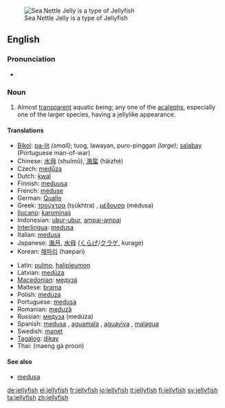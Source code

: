 [[Image:Sea Nettle Jelly 1.jpg|thumb|right|Sea Nettle Jelly is a type of Jellyfish]]
==English==
{{wikipedia}}

===Pronunciation===
* {{audio|en-us-jellyfish.ogg|Audio (US)}}

===Noun===
{{en-noun|''collectively'' '''[[jellyfish]]''' ''or, when referring to two or more kinds'' '''[[jellyfishes]]'''}}

# {{zoology}} Almost [[transparent]] aquatic being; any one of the [[acaleph]]s, especially one of the larger species, having a jellylike appearance.

====Translations====
{{trans-top|aquatic being}}
* [[Bikol]]: [[pa-lit]] ''(small)''; tuog, lawayan, puro-pinggan ''(large)''; [[salabay]] (Portuguese man-of-war)
* Chinese: [[水母]] (shuǐmǔ), [[海蜇]] (hǎizhé)
* Czech: [[medůza]] {{f}}
* Dutch: [[kwal]] {{f}}
* Finnish: [[meduusa]]
* French: [[méduse]] {{f}}
* German: [[Qualle]] {{f}}
* Greek: [[τσούχτρα]] (tsúkhtra) {{f}}, [[μέδουσα]] (médusa) {{f}}
* [[Ilocano]]: [[karominas]]
* Indonesian: [[ubur-ubur]], [[ampai-ampai]]
* [[Interlingua]]: [[medusa]]
* Italian: [[medusa]] {{f}}
* Japanese: [[海月]], [[水母]] ([[くらげ]]/[[クラゲ]], kurage)
* Korean: [[해파리]] (haepari)
{{trans-mid}}
* Latin: [[pulmo]], [[halipleumon]]
* Latvian: [[medūza]]
* [[Macedonian]]: [[медуза]]
* Maltese: [[brama]] {{f}}
* Polish: [[meduza]] {{f}}
* Portuguese: [[medusa]] {{f}}
* Romanian: [[meduză]] {{f}}
* Russian: [[медуза]] (medúza) {{f}}
* Spanish: [[medusa]] {{f}}, [[aguamala]] {{m}} {{italbrac|Colombia|Costa Rica|Cuba|Ecuador|Mexico|Nicaragua|Panama|Southern Spain|Venezuela}}, [[aguaviva]] {{m}} {{italbrac|Argentina|Southern Spain and Canary Islands|Uruguay}}, [[malagua]] {{f}} {{italbrac|Peru}}
* Swedish: [[manet]] {{c}}
* [[Tagalog]]: [[dikay]]
* Thai: {{Thai|[[แมงกะพรุน]]}} (maeng gà proon)
{{trans-bottom}}

====See also====
* [[medusa]]

[[de:jellyfish]]
[[el:jellyfish]]
[[fr:jellyfish]]
[[io:jellyfish]]
[[it:jellyfish]]
[[fi:jellyfish]]
[[sv:jellyfish]]
[[ta:jellyfish]]
[[zh:jellyfish]]